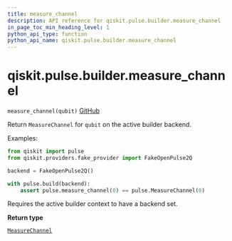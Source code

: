 ```yaml
---
title: measure_channel
description: API reference for qiskit.pulse.builder.measure_channel
in_page_toc_min_heading_level: 1
python_api_type: function
python_api_name: qiskit.pulse.builder.measure_channel
---
```


# qiskit.pulse.builder.measure\_channel

<span id="qiskit.pulse.builder.measure_channel" />

`measure_channel(qubit)` [GitHub](https://github.com/qiskit/qiskit/tree/stable/0.23/qiskit/pulse/builder.py "view source code")

Return `MeasureChannel` for `qubit` on the active builder backend.

Examples:

```python
from qiskit import pulse
from qiskit.providers.fake_provider import FakeOpenPulse2Q

backend = FakeOpenPulse2Q()

with pulse.build(backend):
    assert pulse.measure_channel(0) == pulse.MeasureChannel(0)
```

<Admonition title="Note" type="note">
  Requires the active builder context to have a backend set.
</Admonition>

**Return type**

[`MeasureChannel`](qiskit.pulse.channels.MeasureChannel "qiskit.pulse.channels.MeasureChannel")

